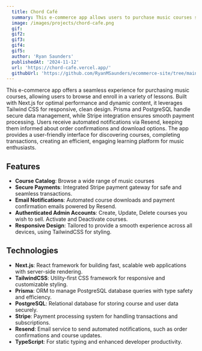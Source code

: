 ```yaml
---
  title: Chord Café
  summary: This e-commerce app allows users to purchase music courses seamlessly. Built with Next.js and TailwindCSS for a responsive interface, it uses Prisma and PostgreSQL for efficient data management. Stripe handles secure payments, while Resend sends automated email notifications, providing users with a smooth and engaging learning experience.
  image: /images/projects/chord-cafe.png
  gif: 
  gif2: 
  gif3: 
  gif4: 
  gif5: 
  author: 'Ryan Saunders'
  publishedAt: '2024-11-12'
  url: 'https://chord-cafe.vercel.app/'
  githubUrl: 'https://github.com/RyanMSaunders/ecommerce-site/tree/main'
---
```


This e-commerce app offers a seamless experience for purchasing music courses, allowing users to browse and enroll in a variety of lessons. Built with Next.js for optimal performance and dynamic content, it leverages Tailwind CSS for responsive, clean design. Prisma and PostgreSQL handle secure data management, while Stripe integration ensures smooth payment processing. Users receive automated notifications via Resend, keeping them informed about order confirmations and download options. The app provides a user-friendly interface for discovering courses, completing transactions, creating an efficient, engaging learning platform for music enthusiasts.

## Features

- **Course Catalog**: Browse a wide range of music courses
- **Secure Payments**: Integrated Stripe payment gateway for safe and seamless transactions.
- **Email Notifications**: Automated course downloads and payment confirmation emails powered by Resend.
- **Authenticated Admin Accounts**: Create, Update, Delete courses you wish to sell. Activate and Deactivate courses.
- **Responsive Design**: Tailored to provide a smooth experience across all devices, using TailwindCSS for styling.


## Technologies

- **Next.js**: React framework for building fast, scalable web applications with server-side rendering.
- **TailwindCSS**: Utility-first CSS framework for responsive and customizable styling.
- **Prisma**: ORM to manage PostgreSQL database queries with type safety and efficiency.
- **PostgreSQL**: Relational database for storing course and user data securely.
- **Stripe**: Payment processing system for handling transactions and subscriptions.
- **Resend**: Email service to send automated notifications, such as order confirmations and course updates.
- **TypeScript**: For static typing and enhanced developer productivity.

